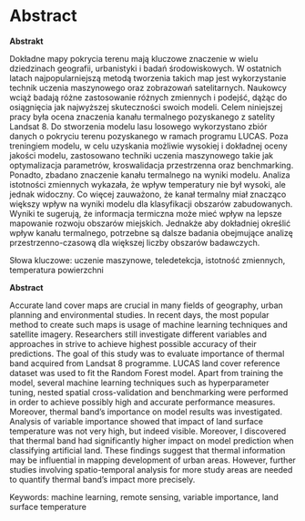 # Abstract {.unnumbered}

**Abstrakt**

<!--Streszczenie powinno przedstawiać skrótowo główny problem pracy i jego rozwiązanie.
Możliwa struktura streszczenia to: (1) 1-3 zdania wstępu do problemu (czym się zajmujemy, dlaczego jest to ważne, jakie są problemy/luki do wypełnienia), (2) 1 zdanie opisujące cel pracy, (3) 1-3 zdania przedstawiające użyte materiały (dane) i metody (techniki, narzędzia), (4) 1-3 zdania obrazujące główne wyniki pracy, (5) 1-2 zdania podsumowujące; możliwe jest też określenie dalszych kroków/planów.-->

Dokładne mapy pokrycia terenu mają kluczowe znaczenie w wielu dziedzinach geografii, urbanistyki i badań środowiskowych.
W ostatnich latach najpopularniejszą metodą tworzenia takich map jest wykorzystanie technik uczenia maszynowego oraz zobrazowań satelitarnych.
Naukowcy wciąż badają różne zastosowanie różnych zmiennych i podejść, dążąc do osiągnięcia jak najwyższej skuteczności swoich modeli.
Celem niniejszej pracy była ocena znaczenia kanału termalnego pozyskanego z satelity Landsat 8.
Do stworzenia modelu lasu losowego wykorzystano zbiór danych o pokryciu terenu pozyskanego w ramach programu LUCAS.
Poza treningiem modelu, w celu uzyskania możliwie wysokiej i dokładnej oceny jakości modelu, zastosowano techniki uczenia maszynowego takie jak optymalizacja parametrów, kroswalidacja przestrzenna oraz benchmarking.
Ponadto, zbadano znaczenie kanału termalnego na wyniki modelu.
Analiza istotności zmiennych wykazała, że wpływ temperatury nie był wysoki, ale jednak widoczny.
Co więcej zauważono, że kanał termalny miał znacząco większy wpływ na wyniki modelu dla klasyfikacji obszarów zabudowanych.
Wyniki te sugerują, że informacja termiczna może mieć wpływ na lepsze mapowanie rozwoju obszarów miejskich.
Jednakże aby dokładniej określić wpływ kanału termalnego, potrzebne są dalsze badania obejmujące analizę przestrzenno-czasową dla większej liczby obszarów badawczych.

Słowa kluczowe: uczenie maszynowe, teledetekcja, istotność zmiennych, temperatura powierzchni

**Abstract**

Accurate land cover maps are crucial in many fields of geography, urban planning and environmental studies.
In recent days, the most popular method to create such maps is usage of machine learning techniques and satellite imagery.
Researchers still investigate different variables and approaches in strive to achieve highest possible accuracy of their predictions.
The goal of this study was to evaluate importance of thermal band acquired from Landsat 8 programme.
LUCAS land cover reference dataset was used to fit the Random Forest model.
Apart from training the model, several machine learning techniques such as hyperparameter tuning, nested spatial cross-validation and benchmarking were performed in order to achieve possibly high and accurate performance measures.
Moreover, thermal band's importance on model results was investigated.
Analysis of variable importance showed that impact of land surface temperature was not very high, but indeed visible.
Moreover, I discovered that thermal band had significantly higher impact on model prediction when classifying artificial land.
These findings suggest that thermal information may be influential in mapping development of urban areas.
However, further studies involving spatio-temporal analysis for more study areas are needed to quantify thermal band's impact more precisely.

Keywords: machine learning, remote sensing, variable importance, land surface temperature

\newpage

\setstretch{1.2}\sf\tighttoc\doublespacing
